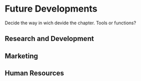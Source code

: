 # Future Developments

Decide the way in wich devide the chapter. Tools or functions?

## Research and Development

## Marketing

## Human Resources

